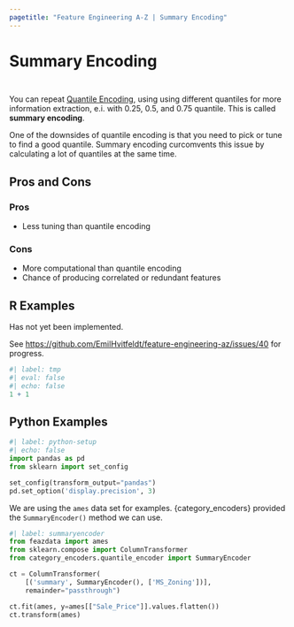 ```yaml
---
pagetitle: "Feature Engineering A-Z | Summary Encoding"
---
```


# Summary Encoding {#sec-categorical-summary}

::: {style="visibility: hidden; height: 0px;"}
## Summary Encoding
:::

You can repeat [Quantile Encoding](categorical-quantile), using using different quantiles for more information extraction, e.i. with 0.25, 0.5, and 0.75 quantile. This is called **summary encoding**.

One of the downsides of quantile encoding is that you need to pick or tune to find a good quantile. Summary encoding curcomvents this issue by calculating a lot of quantiles at the same time.

## Pros and Cons

### Pros

- Less tuning than quantile encoding

### Cons

- More computational than quantile encoding
- Chance of producing correlated or redundant features

## R Examples

Has not yet been implemented.

See <https://github.com/EmilHvitfeldt/feature-engineering-az/issues/40> for progress.

```r
#| label: tmp
#| eval: false
#| echo: false
1 + 1
```

## Python Examples

```python
#| label: python-setup
#| echo: false
import pandas as pd
from sklearn import set_config

set_config(transform_output="pandas")
pd.set_option('display.precision', 3)
```

We are using the `ames` data set for examples.
{category_encoders} provided the `SummaryEncoder()` method we can use.

```python
#| label: summaryencoder
from feazdata import ames
from sklearn.compose import ColumnTransformer
from category_encoders.quantile_encoder import SummaryEncoder

ct = ColumnTransformer(
    [('summary', SummaryEncoder(), ['MS_Zoning'])], 
    remainder="passthrough")

ct.fit(ames, y=ames[["Sale_Price"]].values.flatten())
ct.transform(ames)
```

